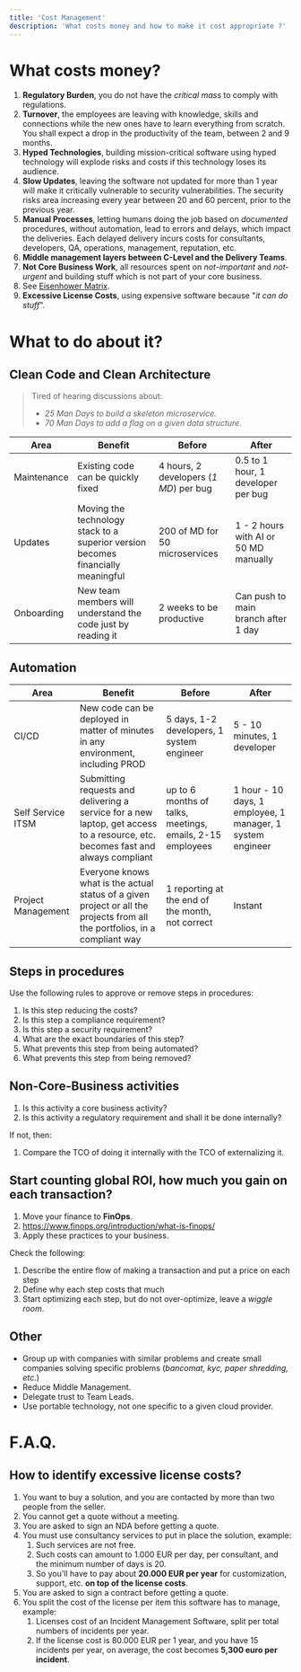 ```yaml
---
title: 'Cost Management'
description: 'What costs money and how to make it cost appropriate ?'
---
```


# What costs money?

1. **Regulatory Burden**, you do not have the *critical mass* to comply with regulations.
2. **Turnover**, the employees are leaving with knowledge, skills and connections while the new ones have to learn everything from scratch. You shall expect a drop in the productivity of the team, between 2 and 9 months.
3. **Hyped Technologies**, building mission-critical software using hyped technology will explode risks and costs if this technology loses its audience.
4. **Slow Updates**, leaving the software not updated for more than 1 year will make it critically vulnerable to security vulnerabilities. The security risks area increasing every year between 20 and 60 percent, prior to the previous year.
5. **Manual Processes**, letting humans doing the job based on *documented* procedures, without automation, lead to errors and delays, which impact the deliveries. Each delayed delivery incurs costs for consultants, developers, QA, operations, management, reputation, etc.
6. **Middle management layers between C-Level and the Delivery Teams**.
7. **Not Core Business Work**, all resources spent on *not-important* and *not-urgent* and building stuff which is not part of your core business.
8. See [Eisenhower Matrix](https://en.wikipedia.org/wiki/Eisenhower_Matrix).
9. **Excessive License Costs**, using expensive software because "*it can do stuff*".

# What to do about it?

## Clean Code and Clean Architecture

> Tired of hearing discussions about:
> - *25 Man Days to build a skeleton microservice.*
> - *70 Man Days to add a flag on a given data structure.*

| Area        | Benefit                                                                          | Before                                 | After                                 |
|-------------|----------------------------------------------------------------------------------|----------------------------------------|---------------------------------------|
| Maintenance | Existing code can be quickly fixed                                               | 4 hours, 2 developers (*1 MD*) per bug | 0.5 to 1 hour, 1 developer per bug    |
| Updates     | Moving the technology stack to a superior version becomes financially meaningful | 200 of MD for 50 microservices         | 1 - 2 hours with AI or 50 MD manually |
| Onboarding  | New team members will understand the code just by reading it                     | 2 weeks to be productive               | Can push to main branch after 1 day   |

## Automation

| Area               | Benefit                                                                                                                         | Before                                                    | After                                                      |
|--------------------|---------------------------------------------------------------------------------------------------------------------------------|-----------------------------------------------------------|------------------------------------------------------------|
| CI/CD              | New code can be deployed in matter of minutes in any environment, including PROD                                                | 5 days, 1-2 developers, 1 system engineer                 | 5 - 10 minutes, 1 developer                                |
| Self Service ITSM  | Submitting requests and delivering a service for a new laptop, get access to a resource, etc. becomes fast and always compliant | up to 6 months of talks, meetings, emails, 2-15 employees | 1 hour - 10 days, 1 employee, 1 manager, 1 system engineer |
| Project Management | Everyone knows what is the actual status of a given project or all the projects from all the portfolios, in a compliant way     | 1 reporting at the end of the month, not correct          | Instant                                                    |

## Steps in procedures

Use the following rules to approve or remove steps in procedures:

1. Is this step reducing the costs?
2. Is this step a compliance requirement?
3. Is this step a security requirement?
4. What are the exact boundaries of this step?
5. What prevents this step from being automated?
6. What prevents this step from being removed?

## Non-Core-Business activities

1. Is this activity a core business activity?
2. Is this activity a regulatory requirement and shall it be done internally?

If not, then:

1. Compare the TCO of doing it internally with the TCO of externalizing it.

## Start counting global ROI, how much you gain on each transaction?

1. Move your finance to **FinOps**.
2. https://www.finops.org/introduction/what-is-finops/
3. Apply these practices to your business.

Check the following:

1. Describe the entire flow of making a transaction and put a price on each step
2. Define why each step costs that much
3. Start optimizing each step, but do not over-optimize, leave a *wiggle room*.

## Other

- Group up with companies with similar problems and create small companies solving specific problems (*bancomat, kyc, paper shredding, etc.*)
- Reduce Middle Management.
- Delegate trust to Team Leads.
- Use portable technology, not one specific to a given cloud provider.

# F.A.Q.

## How to identify excessive license costs?

1. You want to buy a solution, and you are contacted by more than two people from the seller.
2. You cannot get a quote without a meeting.
3. You are asked to sign an NDA before getting a quote.
4. You must use consultancy services to put in place the solution, example:
    1. Such services are not free.
    2. Such costs can amount to 1.000 EUR per day, per consultant, and the minimum number of days is 20.
    3. So you'll have to pay about **20.000 EUR per year** for customization, support, etc. **on top of the license costs**.
5. You are asked to sign a contract before getting a quote.
6. You split the cost of the license per item this software has to manage, example:
    1. Licenses cost of an Incident Management Software, split per total numbers of incidents per year.
    2. If the license cost is 80.000 EUR per 1 year, and you have 15 incidents per year, on average, the cost becomes **5,300 euro per incident**.

